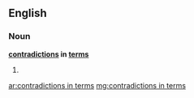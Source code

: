 ==English==

===Noun===
'''[[contradiction]]s in [[term]]s'''

# {{plural of|[[contradiction in terms]]}}

[[ar:contradictions in terms]]
[[mg:contradictions in terms]]